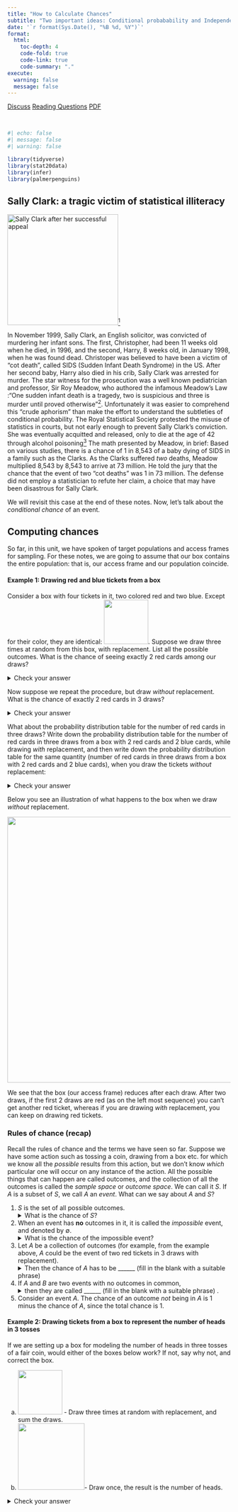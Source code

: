```yaml
---
title: "How to Calculate Chances"
subtitle: "Two important ideas: Conditional probabability and Independence"
date: '`r format(Sys.Date(), "%B %d, %Y")`'
format:
  html:
    toc-depth: 4
    code-fold: true
    code-link: true
    code-summary: "."
execute: 
  warning: false
  message: false
---
```


[[Discuss](https://app.perusall.com)]{.btn .btn-primary} [[Reading Questions](https://www.gradescope.com/courses/416233)]{.btn .btn-primary} [[PDF](notes.pdf)]{.btn .btn-primary}

\

```r
#| echo: false
#| message: false
#| warning: false

library(tidyverse)
library(stat20data)
library(infer)
library(palmerpenguins)
```

## Sally Clark: a tragic victim of statistical illiteracy

![Sally Clark after her successful appeal](images/sally-clark.webp){fig-align="center" width="250"}[^1]

[^1]: (https://www.theguardian.com/uk-news/2021/nov/20/sally-clark-cot-death-mothers-wrongly-jailed)

[I]{.dropcap}n November 1999, Sally Clark, an English solicitor, was convicted of murdering her infant sons. The first, Christopher, had been 11 weeks old when he died, in 1996, and the second, Harry, 8 weeks old, in January 1998, when he was found dead. Christoper was believed to have been a victim of "cot death", called SIDS (Sudden Infant Death Syndrome) in the US. After her second baby, Harry also died in his crib, Sally Clark was arrested for murder. The star witness for the prosecution was a well known pediatrician and professor, Sir Roy Meadow, who authored the infamous Meadow's Law :"One sudden infant death is a tragedy, two is suspicious and three is murder until proved otherwise"[^2]. Unfortunately it was easier to comprehend this "crude aphorism" than make the effort to understand the subtleties of conditional probability. The Royal Statistical Society protested the misuse of statistics in courts, but not early enough to prevent Sally Clark's conviction. She was eventually acquitted and released, only to die at the age of 42 through alcohol poisoning[^3] The math presented by Meadow, in brief: Based on various studies, there is a chance of 1 in 8,543 of a baby dying of SIDS in a family such as the Clarks. As the Clarks suffered *two* deaths, Meadow multiplied 8,543 by 8,543 to arrive at 73 million. He told the jury that the chance that the event of two "cot deaths" was 1 in 73 million. The defense did not employ a statistician to refute her claim, a choice that may have been disastrous for Sally Clark.

[^2]: From the archives of The Guardian newspaper <https://www.theguardian.com/uk/2001/jul/15/johnsweeney.theobserver>

[^3]: <http://www.inference.org.uk/sallyclark>

We will revisit this case at the end of these notes. Now, let's talk about the *conditional chance* of an event.

## Computing chances

So far, in this unit, we have spoken of target populations and access frames for sampling. For these notes, we are going to assume that our box contains the entire population: that is, our access frame and our population coincide.

#### Example 1: Drawing red and blue tickets from a box

Consider a box with four tickets in it, two colored red and two blue. Except for their color, they are identical: ![](images/box-red-blue.jpeg){width="100"}. Suppose we draw three times at random from this box, with replacement. List all the possible outcomes. What is the chance of seeing exactly 2 red cards among our draws?

<details>

<summary>Check your answer</summary>

Note that since each of the cards is equally likely to be drawn, therefore all the sequences of three cards are equally likely. We can count the number of possible outcomes that contain exactly 2 red cards, and divide that number by the number of total possible outcomes to get the chance of drawing exactly 2 red cards:

![](images/rb-box-3-draws.jpeg){fig-align="center" width="600"} There are three outcomes that have exactly two cards, out of a total of 8 possible outcomes, so the chance of exactly two red cards in three draws at random with replacement is 3/8.

</details>

Now suppose we repeat the procedure, but draw *without* replacement. What is the chance of exactly 2 red cards in 3 draws?

<details>

<summary>Check your answer</summary>

![](images/rb-box-3-draws-no-repl.jpeg){fig-align="center" width="550"}

Notice that we have fewer possible outcomes (6 instead of 8, why?), though they are still equally likely. Again, there are 3 outcomes that have exactly 2 red cards, and so the chance of 2 red cards in three draws is now 3/6.

</details>

What about the probability distribution table for the number of red cards in three draws? Write down the probability distribution table for the number of red cards in three draws from a box with 2 red cards and 2 blue cards, while drawing *with* replacement, and then write down the probability distribution table for the same quantity (number of red cards in three draws from a box with 2 red cards and 2 blue cards), when you draw the tickets  *without* replacement:

<details> <summary>Check your answer</summary>

<center>

<!-- <div style="width:300px"> -->

| Number of reds in 3 draws |  Chance, with replacement   | Chance, without replacement |
|:---------------:|:--------------------------:|:--------------------------:|
|       0 red tickets       | $\displaystyle \frac{1}{8}$ |             $0$              |
|       1 red ticket        | $\displaystyle \frac{3}{8}$ | $\displaystyle \frac{3}{6}$ |
|       2 red tickets       | $\displaystyle \frac{3}{8}$ | $\displaystyle \frac{3}{6}$ |
|       3 red tickets       | $\displaystyle \frac{1}{8}$ |             $0$              |

<!-- </div> -->

</center>

Why are the numbers different? What is going on?

</details>

Below you see an illustration of what happens to the box when we draw *without* replacement.

![](images/without-repl-1.jpeg){fig-align="center" width="600"}

We see that the box (our access frame) reduces after each draw. After two draws, if the first 2 draws are red (as on the left most sequence) you can't get another red ticket, whereas if you are drawing *with* replacement, you can keep on drawing red tickets.

### Rules of chance (recap)

Recall the rules of chance and the terms we have seen so far. Suppose we have some action such as tossing a coin, drawing from a box etc. for which we know all the *possible* results from this action, but we don't know *which* particular one will occur on any instance of the action. All the possible things that can happen are called outcomes, and the collection of all the outcomes is called the *sample space* or *outcome space*. We can call it $S$. If $A$ is a subset of $S$, we call $A$ an *event*. What can we say about $A$ and $S$?

1. $S$ is the set of all possible outcomes. <details> <summary> What is the chance of $S$? </summary> 
The chance of $S$ is 1. It is called the *certain* event. 
</details>

2. When an event has **no** outcomes in it, it is called the *impossible* event, and denoted by 
$\emptyset$. <details> <summary> What is the chance of the impossible event?</summary> 
The chance of $\emptyset$ is 0.
</details>

3. Let $A$ be a collection of outcomes (for example, from the example above, $A$ could be the event of two red tickets in 3 draws with replacement). 
<details> <summary>Then the chance of $A$ has to be ______ (fill in the blank with a suitable phrase) </summary> 
 between 0 and 1.
 </details>
 
4. If $A$ and $B$ are two events with no outcomes in common, <details> <summary> then they are called ______ (fill in the blank with a suitable phrase) .</summary> 
 mutually exclusive.
  </details>
  
5. Consider an event $A$. The chance of an outcome *not* being in $A$ is 1 minus the chance of $A$, since the total chance is $1$. 
  
#### Example 2: Drawing tickets from a box to represent the number of heads in 3 tosses

If we are setting up a box for modeling the number of heads in three tosses of a fair coin, would either of the boxes below work? If not, say why not, and correct the box.

(a) ![](images/coin.jpeg){width="100"} - Draw three times at random with replacement, and sum the draws.
(b) ![](images/coin-wrong.jpeg){width="150"}-  Draw once, the result is the number of heads.

<details> <summary> Check your answer </summary> 
The first box is correct and represents a box model for this situation. The second box doesn't work because the tickets do not represent equally likely events. If you toss a fair coin 3 times and count the number of heads, the probability distribution of the number of heads is the same as when you draw a ticket three times at random with replacement from a box with 2 red tickets and 2 blue, and count the number of red tickets (the probability distribution above, in Example 1). If we wanted to use this example, we would have to create a different box that reflects the probability distribution of the number of heads in 3 tosses with equally likely tickets:

![](images/coin-3-tosses.jpeg){width="300"}
  
### Conditional probabilities 

In Example 1 above, we saw that the probability of a red ticket on a draw changes if we sample without replacement. If we get a blue ticket on the first draw, the chance of a red ticket on the second draw is 2/3 (since there are 3 tickets left, of which 2 are blue). 
If we get a red ticket on the first draw, the chance of a red ticket on the second draw is 1/3. These chances - that *depend* on what happened on the first draw are called *conditional chances*. If $A$ is the event of a blue ticket on the first draw, and $B$ is the event of a red ticket on the second draw, we say that the chance of $B$ *given* $A$ is 2/3, which is a *conditional* chance, because we put a condition on the first card, that it had to be blue. 

What about if we don't put a condition on the first card? What is the chance that the second card is red? 
<details> <summary> Check your answer </summary> 
The chance that the second card drawn is red is 1/2, if we don't have any information about the first card drawn. To see this, it is easier to imagine that we can shuffle all the cards in the box and they are put in some random order in which each of the 4 positions is equally likely. There are 2 red cards, so the chance that a red card will occupy any position, including the second, is 2/4.
</details>

This kind of chance, where we put no condition on the first card, is called an *unconditional* chance.

## The Multiplication Rule

Many of you would have seen the following rule to compute the chance of two events will *both* happen. This chance is the chance that the first will happen, multiplied by the chance that the second will happen, *given* that the first has happened.


## Independence

We say that two events are *independent* if the chances for the second remain the same even if you know that the first has happened, no matter how the first event turns out. Otherwise, the events are *dependent*.

For example, consider our box of red and blue tickets. When we draw *with* replacement, the chance of a red ticket on the second draw given a blue ticket on the first draw remains at 1/2. If we had a red ticket on the first draw, the chance of the second ticket being red is *still* 1/2. The chance doesn't change because it does not *depend* on the outcome of the first draw, since we put the ticket back. 

If we draw the tickets *without* replacement, we have seen that the chance changes. The chance of a red ticket on the second draw given a blue ticket on the first draw is 2/3, but the chance of a red ticket on the second draw given a red ticket on the first is 1/3. 

The lesson here is that when we draw tickets *with* replacement, the draws are **independent** - the outcome of the first draw does not affect the second. If we draw tickets *without* replacement, the draws are **dependent**. The outcome of the first draw changes the chances of the tickets for the second draw.

#### Example 3: Selecting 2 people out of a group of 5 
##### (drawing *without* replacement)
We have a group of 5 people: Alex, Emi, Fred, Max, and Nan. Two of the five are to be selected at random to form a two person committee. Draw the box model for this situation.

<details><summary>Check your answer</summary>

![](images/committee.jpeg){fig-align=center width="600"}

All the ten pairs are equally likely. On the first draw, there are 5 tickets to choose from, and on the second there are 4, making $5 \times 4 = 20$ possible draws of two tickets, drawn from this box, one at a time, without replacement. We have only 10 pairs here because of those 20 pairs, there are only 10 distinct ones. When we count 20 pairs, we are counting Alex $+$ Emi as one pair, and Emi $+$ Alex as another pair.  
</details> 

What is the chance that Alex and Emi will be selected? Guess! (Hint: you have seen all the possible pairs above, and they are equally likely. What will be the chance of any one of them?) 

We could use the multiplication rule to compute this chance, which is *much* simpler than writing out all the possible outcomes. The committee can consist of Alex and Emi either if Alex is drawn first **and** Emi second, **or** Emi is drawn first **and** Alex second. The chance that Alex will be drawn first is $1/5$. The conditional chance that Emi will be drawn second *given* that Alex was drawn is $1/4$ since there are only 4 tickets left in the box. Using the multiplication rule, the chance that Alex will be drawn first and Emi second is $(1/4) \times (1/5) = 1/20$. Similarly, the chance that Emi will be drawn first and Alex second is $1/20$. This means that the chance that Alex and Emi will be selected for the committee is $1/20 + 1/20 = 1/10$.


#### Example 4: Colored and numbered tickets

I have two boxes that with numbered tickets colored red or blue as shown below. 

![](images/indep-box.jpeg){fig-align=center width=300}


Are color and number independent or dependent for box 1? What about box 2? 

For example, is the chance of a ticket marked 2 the same whether the ticket is red or blue?

<details><summary>Check your answer</summary>

For box 1, color and number are dependent, since the chance of 3 given that the ticket is red is 1/3, but the chance of 3 given that the ticket is blue is 0 (and similarly for the chance of 4).

Even though the chance for 1 or 2 given the ticket is red is the same as the chance for 1 or 2 given the ticket is blue, we say that color and number are *dependent* because of the tickets marked 3 or 4.

</details>

### Example 5: Tickets with more than one number on them

Now I have two boxes that with numbered tickets, where each ticket has two numbers on them, as shown. For each box, are the two numbers independent or dependent. For example, if I know that the first number is 1 does it change the chance of the second number being 6 (or the other way around: if I know the second number is 6, does it change the chance of the first number being 1)?

![](images/box-2-number.jpeg){fig-align=center width=400}
<details><summary>Check your answer</summary>

For box 1, the first number and second number are independent, as shown below, using 1 and 6 as examples. If we know that the first number is 1, the box reduces as shown. The chance of the second number being 6 does not change for box 1. The chance *does* change for box 2, increasing from 1/2 to 2/3, since the second number is more likely to be 6 if the first number is 1.

![](images/box-2-number-cond.jpeg){fig-align=center width=750}
</details>

#### Example 6: Back to Sally Clark

Professor Roy Meadow claimed that the chance of two of Sally Clark's sons dying of SIDS was 1 in 73 million. He obtained this number by multiplying 8543 by 8543, using the multiplication rule, treating the two events as *independent*. The question is, are they really independent? Was a crime really committed? Unfortunately for Sally Clark, two catastrophic errors were committed in her case by the prosecution, and not caught by the defense. (She appealed the decision, and was acquitted and released, but after spending 4 years in prison, accused of murdering her babies.) The first error was in treating the deaths as independent, and the second was in looking at the wrong probability. Let's look at the first mistake. It turns out that the chance of a second child dying of "cot death" or SIDS is 1/60 *given* that the first child died of SIDS. This was a massive error, and it turned out that the prosecution suppressed the pathology reports for the second baby, who had a very bad infection and might have died of that. It is also believed that male infants are more likely to suffer cot death. The second error is an example of what is called the Prosecutor's Fallacy. They looked the chance of the evidence if Sally Clark were innocent. They should have actually compared the chance of innocence given the evidence with the chance of murder given the evidence. These multiple errors ruined many lives. Though Sally Clark was eventually acquitted, helped by the Royal Statistical Society's evidence, her life was shattered, and she died soon after being released. The moral of this story is to be very careful while multiplying probabilities. You must check for independence. 

## Summary

In this lecture, we do a deep dive into computing chances. It is well known that people are just not good at estimating chances of events, and we saw the tragic example of Sally Clark (who, even more sadly, is not a unique case)[^js]. 

We defined conditional probability and independence, and the multiplication rule, considering draws at random with and without replacement. 

In the next lecture, we will learn about sampling, and estimating *population parameters*.

[^js]: <https://www.theguardian.com/uk-news/2021/nov/20/sally-clark-cot-death-mothers-wrongly-jailed>

[^mh]: image from Wikipedia <https://en.wikipedia.org/wiki/Monty_Hall_problem>